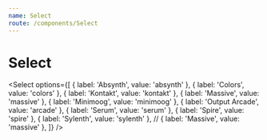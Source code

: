 ```yaml
---
name: Select
route: /components/Select
---
```



# Select

<Select options={[
  { label: 'Absynth', value: 'absynth' },
  { label: 'Colors', value: 'colors' },
  { label: 'Kontakt', value: 'kontakt' },
  { label: 'Massive', value: 'massive' },
  { label: 'Minimoog', value: 'minimoog' },
  { label: 'Output Arcade', value: 'arcade' },
  { label: 'Serum', value: 'serum' },
  { label: 'Spire', value: 'spire' },
  { label: 'Sylenth', value: 'sylenth' },
  // { label: 'Massive', value: 'massive' },
]} />